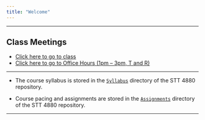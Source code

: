 ```yaml
---
title: "Welcome"
---
```


***

## **Class Meetings**

* [Click here to go to class]()
* [Click here to go to Office Hours (1pm -- 3pm, T and R)](https://appstate.zoom.us/j/275205125)

***

* The course syllabus is stored in the [`Syllabus`](./Syllabus/STT4880SP2020Syllabus.html) directory of the STT 4880 repository.

* Course pacing and assignments are stored in the [`Assignments`](./Assignments/Assignments.html) directory of the STT 4880 repository.


 <!--* Click [here](https://goo.gl/forms/uVbDu3i5ZubmS6BG2) to record your attendance.-->

 <!--* [Flow Control](./Rmarkdown/FlowControl.html)-->

<!--* [The Bootstrap](./Rmarkdown/TheBootstrap.html)-->

***




